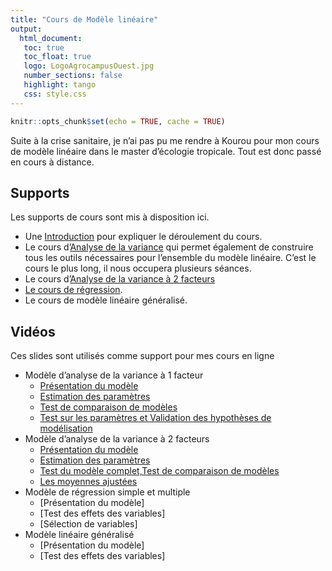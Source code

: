 ```yaml
---
title: "Cours de Modèle linéaire"
output: 
  html_document:
   toc: true
   toc_float: true
   logo: LogoAgrocampusOuest.jpg
   number_sections: false
   highlight: tango
   css: style.css
---
```





```r
knitr::opts_chunk$set(echo = TRUE, cache = TRUE)
```


Suite à la crise sanitaire, je n'ai pas pu me rendre à Kourou pour mon cours de modèle linéaire dans le master d'écologie tropicale.  Tout est donc passé en cours à  distance. 


## Supports

Les supports de cours sont mis à disposition ici.

- Une [Introduction](https://marieetienne.github.io/courses/linearmodel/intro.html) pour expliquer le déroulement du cours.
- Le cours d'[Analyse de la variance](https://marieetienne.github.io/courses/linearmodel/anova.html) qui permet également de construire tous les outils nécessaires pour l'ensemble du modèle linéaire. C'est le cours le plus long, il nous occupera plusieurs séances.
- Le cours d'[Analyse de la variance à 2 facteurs](https://marieetienne.github.io/courses/linearmodel/anova2.html)
- [Le cours de régression](https://marieetienne.github.io/courses/linearmodel/regression.html).
- Le cours de modèle linéaire généralisé.

## Vidéos

Ces slides sont utilisés comme support pour mes cours en ligne

- Modèle d'analyse de la variance à 1 facteur
    - [Présentation du modèle](https://youtu.be/8wz6dan_S0c) 
    - [Estimation des paramètres](https://youtu.be/YqYblRLH-aM)
    - [Test de comparaison de modèles](https://youtu.be/7qktWq7WfMg)
    - [Test sur les paramètres et Validation des hypothèses de modélisation](https://youtu.be/Vhx4y8rhWcI)
- Modèle d'analyse de la variance à 2 facteurs
    - [Présentation du modèle](https://youtu.be/OjNam5tYTOI)
    - [Estimation des paramètres](https://youtu.be/ByN4gqCDgCo)
    - [Test du modèle complet,Test de comparaison de modèles](https://youtu.be/jXHHqlkpdcU)
    - [Les moyennes ajustées](https://youtu.be/ARS-eWbeTJE)
- Modèle de régression simple et multiple
    - [Présentation du modèle]
    - [Test des effets des variables]
    - [Sélection de variables]
- Modèle linéaire généralisé
    - [Présentation du modèle]
    - [Test des effets des variables]
    
    